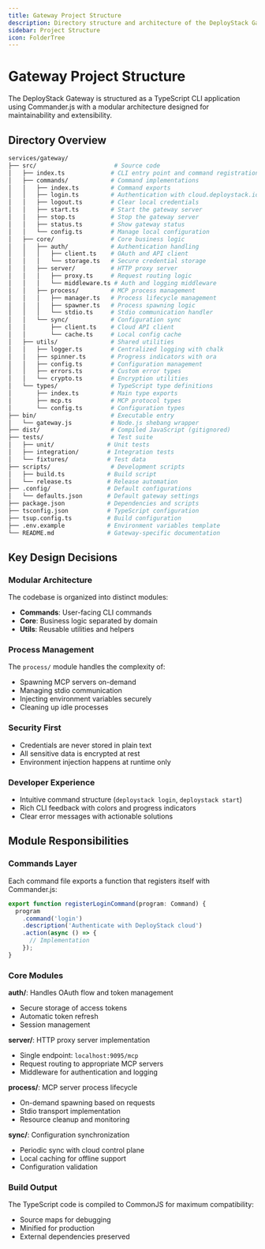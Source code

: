 ```yaml
---
title: Gateway Project Structure
description: Directory structure and architecture of the DeployStack Gateway CLI
sidebar: Project Structure
icon: FolderTree
---
```


# Gateway Project Structure

The DeployStack Gateway is structured as a TypeScript CLI application using Commander.js with a modular architecture designed for maintainability and extensibility.

## Directory Overview

```bash
services/gateway/
├── src/                      # Source code
│   ├── index.ts             # CLI entry point and command registration
│   ├── commands/            # Command implementations
│   │   ├── index.ts         # Command exports
│   │   ├── login.ts         # Authentication with cloud.deploystack.io
│   │   ├── logout.ts        # Clear local credentials
│   │   ├── start.ts         # Start the gateway server
│   │   ├── stop.ts          # Stop the gateway server
│   │   ├── status.ts        # Show gateway status
│   │   └── config.ts        # Manage local configuration
│   ├── core/                # Core business logic
│   │   ├── auth/            # Authentication handling
│   │   │   ├── client.ts    # OAuth and API client
│   │   │   └── storage.ts   # Secure credential storage
│   │   ├── server/          # HTTP proxy server
│   │   │   ├── proxy.ts     # Request routing logic
│   │   │   └── middleware.ts # Auth and logging middleware
│   │   ├── process/         # MCP process management
│   │   │   ├── manager.ts   # Process lifecycle management
│   │   │   ├── spawner.ts   # Process spawning logic
│   │   │   └── stdio.ts     # Stdio communication handler
│   │   └── sync/            # Configuration sync
│   │       ├── client.ts    # Cloud API client
│   │       └── cache.ts     # Local config cache
│   ├── utils/               # Shared utilities
│   │   ├── logger.ts        # Centralized logging with chalk
│   │   ├── spinner.ts       # Progress indicators with ora
│   │   ├── config.ts        # Configuration management
│   │   ├── errors.ts        # Custom error types
│   │   └── crypto.ts        # Encryption utilities
│   └── types/               # TypeScript type definitions
│       ├── index.ts         # Main type exports
│       ├── mcp.ts           # MCP protocol types
│       └── config.ts        # Configuration types
├── bin/                     # Executable entry
│   └── gateway.js           # Node.js shebang wrapper
├── dist/                    # Compiled JavaScript (gitignored)
├── tests/                   # Test suite
│   ├── unit/               # Unit tests
│   ├── integration/        # Integration tests
│   └── fixtures/           # Test data
├── scripts/                 # Development scripts
│   ├── build.ts            # Build script
│   └── release.ts          # Release automation
├── .config/                # Default configurations
│   └── defaults.json       # Default gateway settings
├── package.json            # Dependencies and scripts
├── tsconfig.json           # TypeScript configuration
├── tsup.config.ts          # Build configuration
├── .env.example            # Environment variables template
└── README.md               # Gateway-specific documentation
```

## Key Design Decisions

### Modular Architecture
The codebase is organized into distinct modules:
- **Commands**: User-facing CLI commands
- **Core**: Business logic separated by domain
- **Utils**: Reusable utilities and helpers

### Process Management
The `process/` module handles the complexity of:
- Spawning MCP servers on-demand
- Managing stdio communication
- Injecting environment variables securely
- Cleaning up idle processes

### Security First
- Credentials are never stored in plain text
- All sensitive data is encrypted at rest
- Environment injection happens at runtime only

### Developer Experience
- Intuitive command structure (`deploystack login`, `deploystack start`)
- Rich CLI feedback with colors and progress indicators
- Clear error messages with actionable solutions

## Module Responsibilities

### Commands Layer
Each command file exports a function that registers itself with Commander.js:
```typescript
export function registerLoginCommand(program: Command) {
  program
    .command('login')
    .description('Authenticate with DeployStack cloud')
    .action(async () => {
      // Implementation
    });
}
```

### Core Modules

**auth/**: Handles OAuth flow and token management
- Secure storage of access tokens
- Automatic token refresh
- Session management

**server/**: HTTP proxy server implementation
- Single endpoint: `localhost:9095/mcp`
- Request routing to appropriate MCP servers
- Middleware for authentication and logging

**process/**: MCP server process lifecycle
- On-demand spawning based on requests
- Stdio transport implementation
- Resource cleanup and monitoring

**sync/**: Configuration synchronization
- Periodic sync with cloud control plane
- Local caching for offline support
- Configuration validation

### Build Output
The TypeScript code is compiled to CommonJS for maximum compatibility:
- Source maps for debugging
- Minified for production
- External dependencies preserved

